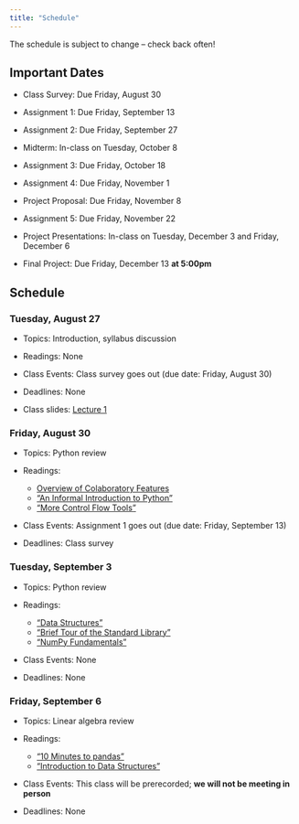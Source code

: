 ```yaml
---
title: "Schedule"
---
```


The schedule is subject to change – check back often!

## Important Dates

-   Class Survey: Due Friday, August 30

-   Assignment 1: Due Friday, September 13

-   Assignment 2: Due Friday, September 27

-   Midterm: In-class on Tuesday, October 8

-   Assignment 3: Due Friday, October 18

-   Assignment 4: Due Friday, November 1

-   Project Proposal: Due Friday, November 8

-   Assignment 5: Due Friday, November 22

-   Project Presentations: In-class on Tuesday, December 3 and Friday, December 6

-   Final Project: Due Friday, December 13 **at 5:00pm**

## Schedule

### Tuesday, August 27

-   Topics: Introduction, syllabus discussion

-   Readings: None

-   Class Events: Class survey goes out (due date: Friday, August 30)

-   Deadlines: None

-   Class slides: [Lecture 1](lectures/lecture1_20240827/lecture1_week1_F24.html){target="_blank"}

### Friday, August 30

-   Topics: Python review

-   Readings:

    -   [Overview of Colaboratory Features](https://colab.research.google.com/notebooks/basic_features_overview.ipynb){target="_blank"}
    -   ["An Informal Introduction to Python"](https://docs.python.org/3/tutorial/introduction.html){target="_blank"}
    -   ["More Control Flow Tools"](https://docs.python.org/3/tutorial/controlflow.html){target="_blank"}

-   Class Events: Assignment 1 goes out (due date: Friday, September 13)

-   Deadlines: Class survey

### Tuesday, September 3

-   Topics: Python review

-   Readings:

    -   ["Data Structures"](https://docs.python.org/3/tutorial/datastructures.html){target="_blank"}
    -   ["Brief Tour of the Standard Library"](https://docs.python.org/3/tutorial/stdlib.html){target="_blank"}
    -   ["NumPy Fundamentals"](https://numpy.org/doc/stable/user/basics.html){target="_blank"}

-   Class Events: None

-   Deadlines: None

### Friday, September 6

-   Topics: Linear algebra review

-   Readings:

    -   ["10 Minutes to pandas"](https://pandas.pydata.org/pandas-docs/stable/user_guide/10min.html){target="_blank"}
    -   ["Introduction to Data Structures"](https://pandas.pydata.org/pandas-docs/stable/user_guide/dsintro.html){target="_blank"}

-   Class Events: This class will be prerecorded; **we will not be meeting in person**

-   Deadlines: None
